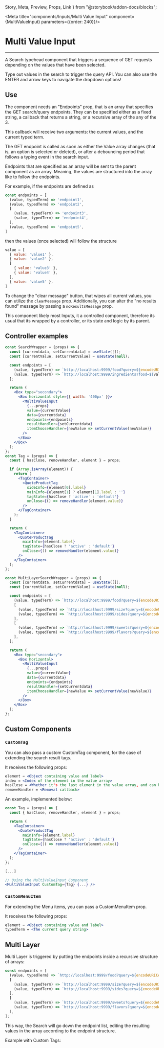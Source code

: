   Story,
  Meta,
  Preview,
  Props,
  Link
} from "@storybook/addon-docs/blocks";

<Meta title="components/Inputs/Multi Value Input" component={MultiValueInput} parameters={{order: 240}}/>

# Multi Value Input

<hr />

A Search typehead component that triggers a sequence of GET requests depending on the values that have been selected.

<Preview>
  <Story name="Base">
    <Box align="center">
      <Box type="secondary" style={{ borderRadius: '6px', backgroundColor: 'rgba(53, 56, 62, 0.35)', padding: '10px' }}>
        <Text>Type out values in the search to trigger the query API.</Text>
        <Text>You can also use the ENTER and arrow keys to navigate the dropdown options!</Text>
      </Box>
      <Box style={{ height: '150px'}}>
        <SearchWrapper />
      </Box>
    </Box>
  </Story>
</Preview>

## Use

The component needs an "Endpoints" prop, that is an array that specifies the GET search/query endpoints. They can be specified either as a fixed string, a callback that returns a string, or a recursive array of the any of the 3.

This callback will receive two arguments: the current values, and the current typed term.

The GET endpoint is called as soon as either the Value array changes (that is, an option is selected or deleted), or after a debouncing period that follows a typing event in the search input.

Endpoints that are specified as an array will be sent to the parent component as an array. Meaning, the values are structured into the array like to follow the endpoints.

For example, if the endpoints are defined as

```javascript
const endpoints = [
  (value, typedTerm) => 'endpoint1',
  (value, typedTerm) => 'endpoint2',
  [
    (value, typedTerm) => 'endpoint3',
    (value, typedTerm) => 'endpoint4',
  ],
  (value, typedTerm) => 'endpoint5',
]
```

then the values (once selected) will follow the structure

```javascript
value = [
  { value: 'value1' },
  { value: 'value2' },
  [
    { value: 'value3' },
    { value: 'value4' },
  ],
  { value: 'value5' },
]
```

To change the "clear message" button, that wipes all current values, you can utilize the ```clearMessage``` prop.
Additionally, you can alter the "no results found" message by passing a ```noResultsMessage``` prop.

This component likely most Inputs, it a controlled component, therefore its usual that its wrapped
by a controller, or its state and logic by its parent.

## Controller examples

```jsx
const SearchWrapper = (props) => {
  const [currentdata, setCurrentdata] = useState([]);
  const [currentValue, setCurrentValue] = useState(null);

  const endpoints = [
    (value, typedTerm) => `http://localhost:9999/food?query=${encodeURIComponent(typedTerm)}`,
    (value, typedTerm) => `http://localhost:9999/ingredients?food=${value[0].value}&query=${encodeURIComponent(typedTerm)}`,
  ];

  return (
    <Box type="secondary">
      <Box horizontal style={{ width: '400px' }}>
        <MultiValueInput
          {...props}
          value={currentValue}
          data={currentdata}
          endpoints={endpoints}
          resultHandler={setCurrentdata}
          itemChooseHandler={newValue => setCurrentValue(newValue)}
        />
      </Box>
    </Box>
  );
};
const Tag = (props) => {
  const { hasClose, removeHandler, element } = props;

  if (Array.isArray(element)) {
    return (
      <TagContainer>
        <QuoteProductTag
          sideInfo={element[0].label}
          mainInfo={element[1] ? element[1].label : ''}
          tagState={hasClose ? 'active' : 'default'}
          onClose={() => removeHandler(element.value)}
        />
      </TagContainer>
    );
  }

  return (
    <TagContainer>
      <QuoteProductTag
        mainInfo={element.label}
        tagState={hasClose ? 'active' : 'default'}
        onClose={() => removeHandler(element.value)}
      />
    </TagContainer>
  );
};

const MultiLayerSearchWrapper = (props) => {
  const [currentdata, setCurrentdata] = useState([]);
  const [currentValue, setCurrentValue] = useState(null);

  const endpoints = [
    (value, typedTerm) => `http://localhost:9999/food?query=${encodeURIComponent(typedTerm)}`,
    [
      (value, typedTerm) => `http://localhost:9999/size?query=${encodeURIComponent(typedTerm)}`,
      (value, typedTerm) => `http://localhost:9999/sides?query=${encodeURIComponent(typedTerm)}`,
    ],
    [
      (value, typedTerm) => `http://localhost:9999/sweets?query=${encodeURIComponent(typedTerm)}`,
      (value, typedTerm) => `http://localhost:9999/flavors?query=${encodeURIComponent(typedTerm)}`,
    ],
  ];

  return (
    <Box type="secondary">
      <Box horizontal>
        <MultiValueInput
          {...props}
          value={currentValue}
          data={currentdata}
          endpoints={endpoints}
          resultHandler={setCurrentdata}
          itemChooseHandler={newValue => setCurrentValue(newValue)}
        />
      </Box>
    </Box>
  );
};
```

## Custom Components
### ```CustomTag```

You can also pass a custom CustomTag component, for the case of extending the search result tags.

It receives the following props:

```jsx
element = <Object containing value and label>
index = <Index of the element in the value array>
hasClose = <Whether it's the last element in the value array, and can be removed>
removeHandler = <Removal callback>
```

An example, implemented below:

```jsx
const Tag = (props) => {
  const { hasClose, removeHandler, element } = props;

  return (
    <TagContainer>
      <QuoteProductTag
        mainInfo={element.label}
        tagState={hasClose ? 'active' : 'default'}
        onClose={() => removeHandler(element.value)}
      />
    </TagContainer>
  );
};

[...]

// Using the MultiValueInput Component
<MultiValueInput CustomTag={Tag} {...} />
```

<Preview>
  <Story name="Custom Tag">
    <Box style={{ height: '170px'}}>
      <SearchWrapper CustomTag={Tag} style={{ margin: '4px 2px' }} />
    </Box>
  </Story>
</Preview>

### ```CustomMenuItem```

For extending the Menu items, you can pass a CustomMenuItem prop.

It receives the following props:

```jsx
element = <Object containing value and label>
typedTerm = <The current query string>
```

## Multi Layer

Multi Layer is triggered by putting the endpoints inside a recursive structure of arrays:

```javascript
const endpoints = [
  (value, typedTerm) => `http://localhost:9999/food?query=${encodeURIComponent(typedTerm)}`,
  [
    (value, typedTerm) => `http://localhost:9999/size?query=${encodeURIComponent(typedTerm)}`,
    (value, typedTerm) => `http://localhost:9999/sides?query=${encodeURIComponent(typedTerm)}`,
  ],
  [
    (value, typedTerm) => `http://localhost:9999/sweets?query=${encodeURIComponent(typedTerm)}`,
    (value, typedTerm) => `http://localhost:9999/flavors?query=${encodeURIComponent(typedTerm)}`,
  ],
];
```

This way, the Search will go down the endpoint list, editing the resulting values in the array according to the endpoint structure.

<Preview>
  <Story name="Multilayer">
    <Box style={{ height: '170px', width: '90%'}}>
      <MultiLayerSearchWrapper />
    </Box>
  </Story>
</Preview>

Example with Custom Tags:

<Preview>
  <Story name="Multilayer with Custom Tag">
    <Box style={{ height: '170px', width: '90%'}}>
      <MultiLayerSearchWrapper CustomTag={Tag} style={{ margin: '4px 2px' }} clearMessage="clear filter" />
    </Box>
  </Story>
</Preview>

<Props of={MultiValueInput} />
